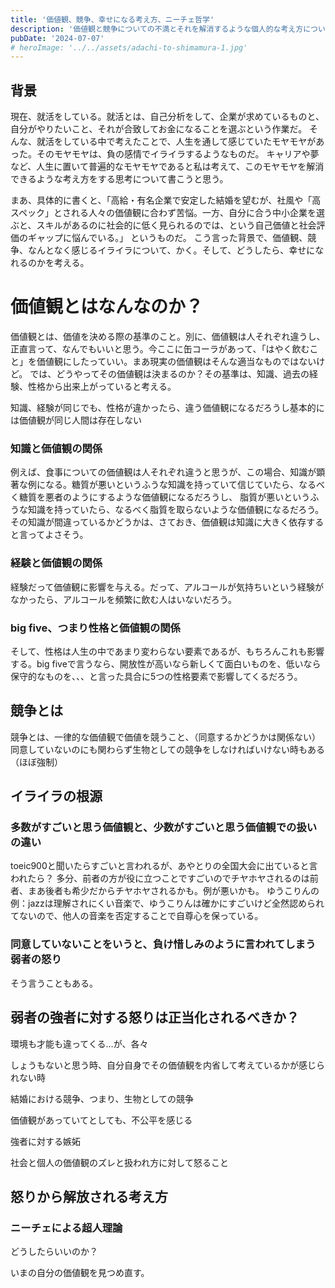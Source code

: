 ```yaml
---
title: '価値観、競争、幸せになる考え方、ニーチェ哲学'
description: '価値観と競争についての不満とそれを解消するような個人的な考え方について'
pubDate: '2024-07-07'
# heroImage: '../../assets/adachi-to-shimamura-1.jpg'
---
```


## 背景

現在、就活をしている。就活とは、自己分析をして、企業が求めているものと、自分がやりたいこと、それが合致してお金になることを選ぶという作業だ。
そんな、就活をしている中で考えたことで、人生を通して感じていたモヤモヤがあった。そのモヤモヤは、負の感情でイライラするようなものだ。
キャリアや夢など、人生に置いて普遍的なモヤモヤであると私は考えて、このモヤモヤを解消できるような考え方をする思考について書こうと思う。

まあ、具体的に書くと、「高給・有名企業で安定した結婚を望むが、社風や「高スペック」とされる人々の価値観に合わず苦悩。一方、自分に合う中小企業を選ぶと、スキルがあるのに社会的に低く見られるのでは、という自己価値と社会評価のギャップに悩んでいる。」
というものだ。
こう言った背景で、価値観、競争、なんとなく感じるイライラについて、かく。そして、どうしたら、幸せになれるのかを考える。

# 価値観とはなんなのか？

価値観とは、価値を決める際の基準のこと。別に、価値観は人それぞれ違うし、正直言って、なんでもいいと思う。今ここに缶コーラがあって、「はやく飲むこと」を価値観にしたっていい。まあ現実の価値観はそんな適当なものではないけど。
では、どうやってその価値観は決まるのか？その基準は、知識、過去の経験、性格から出来上がっていると考える。

知識、経験が同じでも、性格が違かったら、違う価値観になるだろうし基本的には価値観が同じ人間は存在しない

### 知識と価値観の関係

例えば、食事についての価値観は人それぞれ違うと思うが、この場合、知識が顕著な例になる。糖質が悪いというふうな知識を持っていて信じていたら、なるべく糖質を悪者のようにするような価値観になるだろうし、
脂質が悪いというふうな知識を持っていたら、なるべく脂質を取らないような価値観になるだろう。その知識が間違っているかどうかは、さておき、価値観は知識に大きく依存すると言ってよさそう。

### 経験と価値観の関係

経験だって価値観に影響を与える。だって、アルコールが気持ちいという経験がなかったら、アルコールを頻繁に飲む人はいないだろう。

### big five、つまり性格と価値観の関係

そして、性格は人生の中であまり変わらない要素であるが、もちろんこれも影響する。big fiveで言うなら、開放性が高いなら新しくて面白いものを、低いなら保守的なものを、、、と言った具合に5つの性格要素で影響してくるだろう。

## 競争とは

競争とは、一律的な価値観で価値を競うこと、（同意するかどうかは関係ない）
同意していないのにも関わらず生物としての競争をしなければいけない時もある（ほぼ強制）

## イライラの根源

### 多数がすごいと思う価値観と、少数がすごいと思う価値観での扱いの違い

toeic900と聞いたらすごいと言われるが、あやとりの全国大会に出ていると言われたら？
多分、前者の方が役に立つことですごいのでチヤホヤされるのは前者、まあ後者も希少だからチヤホヤされるかも。例が悪いかも。
ゆうこりんの例：jazzは理解されにくい音楽で、ゆうこりんは確かにすごいけど全然認められてないので、他人の音楽を否定することで自尊心を保っている。

### 同意していないことをいうと、負け惜しみのように言われてしまう弱者の怒り

そう言うこともある。

## 弱者の強者に対する怒りは正当化されるべきか？

環境も才能も違ってくる…が、各々

しょうもないと思う時、自分自身でその価値観を内省して考えているかが感じられない時

結婚における競争、つまり、生物としての競争

価値観があっていてとしても、不公平を感じる

強者に対する嫉妬

社会と個人の価値観のズレと扱われ方に対して怒ること

## 怒りから解放される考え方

### ニーチェによる超人理論

どうしたらいいのか？

いまの自分の価値観を見つめ直す。

